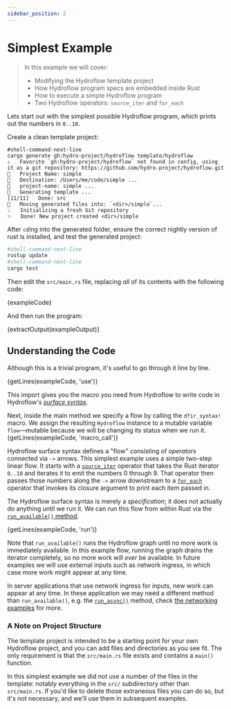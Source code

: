 ```yaml
---
sidebar_position: 2
---
```


# Simplest Example

> In this example we will cover:
> - Modifying the Hydroflow template project
> - How Hydroflow program specs are embedded inside Rust
> - How to execute a simple Hydroflow program
> - Two Hydroflow operators: `source_iter` and `for_each`

Lets start out with the simplest possible Hydroflow program, which prints out
the numbers in `0..10`.

Create a clean template project:
```console
#shell-command-next-line
cargo generate gh:hydro-project/hydroflow template/hydroflow
⚠️   Favorite `gh:hydro-project/hydroflow` not found in config, using it as a git repository: https://github.com/hydro-project/hydroflow.git
🤷   Project Name: simple
🔧   Destination: /Users/me/code/simple ...
🔧   project-name: simple ...
🔧   Generating template ...
[11/11]   Done: src
🔧   Moving generated files into: `<dir>/simple`...
💡   Initializing a fresh Git repository
✨   Done! New project created <dir>/simple
```

After `cd`ing into the generated folder, ensure the correct nightly version of rust is installed, and test the generated project:
```bash
#shell-command-next-line
rustup update
#shell-command-next-line
cargo test
```

Then edit the `src/main.rs` file, replacing
*all* of its contents with the following code:

<CodeBlock language="rust" showLineNumbers>{exampleCode}</CodeBlock>

And then run the program:

<CodeBlock language="console">{extractOutput(exampleOutput)}</CodeBlock>

## Understanding the Code
Although this is a trivial program, it's useful to go through it line by line.

<CodeBlock language="rust">{getLines(exampleCode, 'use')}</CodeBlock>

This import gives you the macro you need from Hydroflow to write code in Hydroflow's
[_surface syntax_](../syntax).

Next, inside the main method we specify a flow by calling the
`dfir_syntax!` macro. We assign the resulting `Hydroflow` instance to
a mutable variable `flow`––mutable because we will be changing its status when we run it.
<CodeBlock language="rust">{getLines(exampleCode, 'macro_call')}</CodeBlock>

Hydroflow surface syntax defines a "flow" consisting of *operators* connected via `->` arrows.
This simplest example uses a simple two-step linear flow.
It starts with a [`source_iter`](../syntax/surface_ops_gen#source_iter) operator that takes the Rust
iterator `0..10` and iterates it to emit the
numbers 0 through 9. That operator then passes those numbers along the `->` arrow downstream to a
[`for_each`](../syntax/surface_ops_gen#for_each) operator that invokes its closure argument to print each
item passed in.

The Hydroflow surface syntax is merely a *specification*; it does not actually do anything
until we run it.
We can run this flow from within Rust via the [`run_available()` method](https://hydro-project.github.io/hydroflow/doc/hydroflow/scheduled/graph/struct.Hydroflow.html#method.run_available).

<CodeBlock language="rust">{getLines(exampleCode, 'run')}</CodeBlock>

Note that `run_available()` runs the Hydroflow graph until no more work is immediately
available. In this example flow, running the graph drains the iterator completely, so no
more work will *ever* be available. In future examples we will use external inputs such as
network ingress, in which case more work might appear at any time.

In server applications that use network ingress for inputs, new work can appear at any time. In these application
we may need a different method than `run_available()`, e.g. the [`run_async()`](https://hydro-project.github.io/hydroflow/doc/hydroflow/scheduled/graph/struct.Hydroflow.html#method.run_async) method, check [the networking
examples](./example_7_networking) for more.

### A Note on Project Structure
The template project is intended to be a starting point for your own Hydroflow project, and you can add files and directories as you see fit. The only requirement is that the `src/main.rs` file exists and contains a `main()` function.

In this simplest example we did not use a number of the files in the template: notably everything in the `src/` subdirectory other than `src/main.rs`. If you'd like to delete those extraneous files you can do so, but it's not necessary, and we'll use them in subsequent examples.